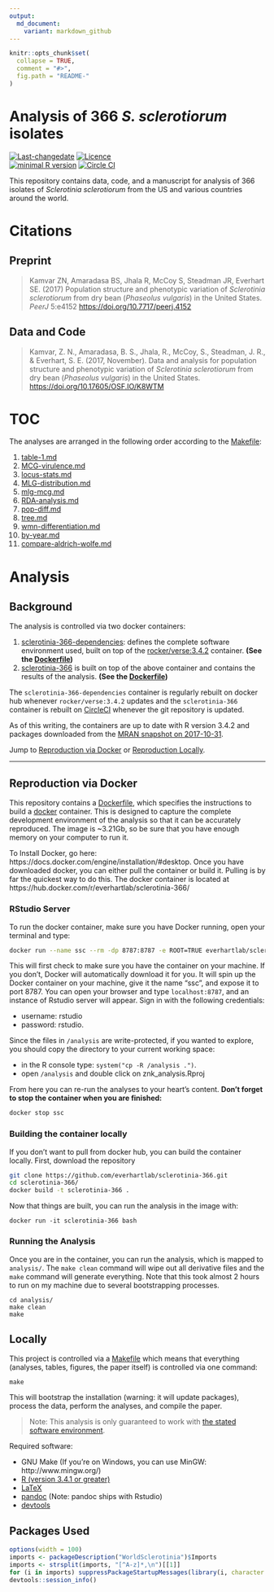 ```yaml
---
output:
  md_document:
    variant: markdown_github
---
```


<!-- README.md is generated from README.Rmd. Please edit that file -->

```r
knitr::opts_chunk$set(
  collapse = TRUE,
  comment = "#>",
  fig.path = "README-"
)
```

# Analysis of 366 *S. sclerotiorum* isolates

[![Last-changedate](https://img.shields.io/badge/last%20change-`r gsub('-', '--', Sys.Date())`-2F4096.svg)](https://github.com/everhartlab/sclerotinia-366/commits/master) 
[![Licence](https://img.shields.io/badge/license-MIT%20License-2F4096.svg)](http://choosealicense.com/licenses/mit/)  
[![minimal R version](https://img.shields.io/badge/R%3E%3D-3.4.2-2F4096.svg)](https://cran.r-project.org/) 
[![Circle CI](https://circleci.com/gh/everhartlab/sclerotinia-366.svg?style=shield&circle-token=:circle-token)](https://circleci.com/gh/everhartlab/sclerotinia-366)

This repository contains data, code, and a manuscript for analysis of 366 isolates of *Sclerotinia sclerotiorum* from the US and various countries around the world. 

# Citations

## Preprint 

> Kamvar ZN, Amaradasa BS, Jhala R, McCoy S, Steadman JR, Everhart SE. (2017) Population structure and phenotypic variation of *Sclerotinia sclerotiorum* from dry bean (*Phaseolus vulgaris*) in the United States. *PeerJ* 5:e4152 <https://doi.org/10.7717/peerj.4152>

## Data and Code

> Kamvar, Z. N., Amaradasa, B. S., Jhala, R., McCoy, S., Steadman, J. R., & Everhart, S. E. (2017, November). Data and analysis for population structure and phenotypic variation of *Sclerotinia sclerotiorum* from dry bean (*Phaseolus vulgaris*) in the United States. <https://doi.org/10.17605/OSF.IO/K8WTM>

# TOC

The analyses are arranged in the following order according to the [Makefile]:

 1. [table-1.md]
 1. [MCG-virulence.md]
 1. [locus-stats.md]
 1. [MLG-distribution.md]
 1. [mlg-mcg.md]
 1. [RDA-analysis.md]
 1. [pop-diff.md]
 1. [tree.md]
 1. [wmn-differentiation.md]
 1. [by-year.md]
 1. [compare-aldrich-wolfe.md]

# Analysis

## Background

The analysis is controlled via two docker containers:

 1. [sclerotinia-366-dependencies](https://hub.docker.com/r/everhartlab/sclerotinia-366-dependencies/): defines the complete software environment used, built on top of the [rocker/verse:3.4.2](https://hub.docker.com/r/rocker/verse) container. **(See the [Dockerfile](https://osf.io/mwv6d/))**
 2. [sclerotinia-366](https://hub.docker.com/r/everhartlab/sclerotinia-366/) is built on top of the above container and contains the results of the analysis. **(See the [Dockerfile](https://osf.io/tvfju/))**

The `sclerotinia-366-dependencies` container is regularly rebuilt on docker hub whenever `rocker/verse:3.4.2` updates and the `sclerotinia-366` container is rebuilt on [CircleCI](https://circleci.com/gh/everhartlab/sclerotinia-366) whenever the git repository is updated.

As of this writing, the containers are up to date with R version 3.4.2 and packages downloaded from the [MRAN snapshot on 2017-10-31](https://mran.microsoft.com/snapshot/2017-10-31/). 

Jump to [Reproduction via Docker](#reproduction-via-docker) or [Reproduction Locally](#locally).

------

## Reproduction via Docker

This repository contains a [Dockerfile](Dockerfile), which specifies the
instructions to build a [docker](https://www.docker.com/) container. This is
designed to capture the complete development environment of the analysis so
that it can be accurately reproduced. The image is ~3.21Gb, so be sure that you
have enough memory on your computer to run it. 

To Install Docker, go here: https://docs.docker.com/engine/installation/#desktop. Once you have downloaded docker, you can either pull the container or build it. Pulling is by far the quickest way to do this.
The docker container is located at https://hub.docker.com/r/everhartlab/sclerotinia-366/ 

### RStudio Server

To run the docker container, make sure you have Docker running, open your terminal and type:

```bash
docker run --name ssc --rm -dp 8787:8787 -e ROOT=TRUE everhartlab/sclerotinia-366:latest
```

This will first check to make sure you have the container on your machine. If you don't, Docker will automatically download it for you. It will spin up the Docker container on your machine, give it the name "ssc", and expose it to port 8787. You can open your browser and type `localhost:8787`, and an instance of Rstudio server will appear. Sign in with the following credentials:

 - username: rstudio 
 - password: rstudio.

Since the files in `/analysis` are write-protected, if you wanted to explore, you should copy the directory to your current working space:

 - in the R console type: `system("cp -R /analysis .")`. 
 - open `/analysis` and double click on znk_analysis.Rproj

From here you can re-run the analyses to your heart's content. 
**Don't forget to stop the container when you are finished:**

```bash
docker stop ssc
```

### Building the container locally

If you don't want to pull from docker hub, you can build the container locally.
First, download the repository

```bash
git clone https://github.com/everhartlab/sclerotinia-366.git
cd sclerotinia-366/
docker build -t sclerotinia-366 .
```

Now that things are built, you can run the analysis in the image with:

```
docker run -it sclerotinia-366 bash
```

### Running the Analysis

Once you are in the container, you can run the analysis, which is mapped to
`analysis/`. The `make clean` command will wipe out all derivative files and
the `make` command will generate everything. Note that this took almost 2 hours
to run on my machine due to several bootstrapping processes. 

```
cd analysis/
make clean
make
```

## Locally

This project is controlled via a [Makefile] which means that everything (analyses, tables, figures, the paper itself) is controlled via one command:

```
make
```

This will bootstrap the installation (warning: it will update packages),
process the data, perform the analyses, and compile the paper.

> Note: This analysis is only guaranteed to work with [the stated software environment](#packages-used). 

Required software:

 - GNU Make (If you're on Windows, you can use MinGW: http://www.mingw.org/)
 - [R (version 3.4.1 or greater)](https://r-project.org)
 - [LaTeX](https://www.latex-project.org/get)
 - [pandoc](http://pandoc.org/) (Note: pandoc ships with Rstudio)
 - [devtools](https://github.com/hadley/devtools#readme)


[Makefile]: Makefile
[table-1.md]: results/table-1.md
[MCG-virulence.md]: results/MCG-virulence.md
[locus-stats.md]: results/locus-stats.md
[MLG-distribution.md]: results/MLG-distribution.md
[mlg-mcg.md]: results/mlg-mcg.md
[RDA-analysis.md]: results/RDA-analysis.md
[pop-diff.md]: results/pop-diff.md
[tree.md]: results/tree.md
[wmn-differentiation.md]: results/wmn-differentiation.md
[by-year.md]: results/by-year.md
[compare-aldrich-wolfe.md]: results/compare-aldrich-wolfe.md

## Packages Used

```r
options(width = 100)
imports <- packageDescription("WorldSclerotinia")$Imports
imports <- strsplit(imports, "[^A-z]*,\n")[[1]]
for (i in imports) suppressPackageStartupMessages(library(i, character.only = TRUE))
devtools::session_info()
```
